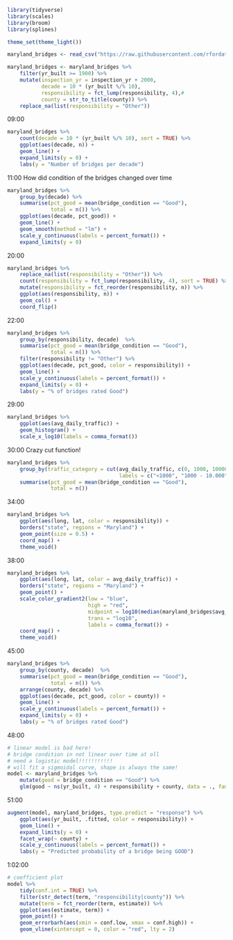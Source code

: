 ```r
library(tidyverse)
library(scales)
library(broom)
library(splines)

theme_set(theme_light())

maryland_bridges <- read_csv("https://raw.githubusercontent.com/rfordatascience/tidytuesday/refs/heads/main/data/2018/2018-11-27/baltimore_bridges.csv")

maryland_bridges <- maryland_bridges %>% 
    filter(yr_built >= 1900) %>% 
    mutate(inspection_yr = inspection_yr + 2000,
           decade = 10 * (yr_built %/% 10),
           responsibility = fct_lump(responsibility, 4),#
           county = str_to_title(county)) %>% 
    replace_na(list(responsibility = "Other")) 
```

09:00

```r
maryland_bridges %>% 
    count(decade = 10 * (yr_built %/% 10), sort = TRUE) %>% 
    ggplot(aes(decade, n)) +
    geom_line() +
    expand_limits(y = 0) +
    labs(y = "Number of bridges per decade")
```

11:00 How did condition of the bridges changed over time

```r
maryland_bridges %>% 
    group_by(decade) %>% 
    summarise(pct_good = mean(bridge_condition == "Good"),
              total = n()) %>% 
    ggplot(aes(decade, pct_good)) +
    geom_line() +
    geom_smooth(method = "lm") +
    scale_y_continuous(labels = percent_format()) +
    expand_limits(y = 0)
```

20:00

```r
maryland_bridges %>% 
    replace_na(list(responsibility = "Other")) %>% 
    count(responsibility = fct_lump(responsibility, 4), sort = TRUE) %>% 
    mutate(responsibility = fct_reorder(responsibility, n)) %>% 
    ggplot(aes(responsibility, n)) +
    geom_col() +
    coord_flip()
```

22:00

```r
maryland_bridges %>% 
    group_by(responsibility, decade)  %>%
    summarise(pct_good = mean(bridge_condition == "Good"),
              total = n()) %>% 
    filter(responsibility != "Other") %>% 
    ggplot(aes(decade, pct_good, color = responsibility)) +
    geom_line() +
    scale_y_continuous(labels = percent_format()) +
    expand_limits(y = 0) +
    labs(y = "% of bridges rated Good")
```

29:00

```r
maryland_bridges %>% 
    ggplot(aes(avg_daily_traffic)) +
    geom_histogram() +
    scale_x_log10(labels = comma_format())
```

30:00 Crazy cut function!

```r
maryland_bridges %>% 
    group_by(traffic_category = cut(avg_daily_traffic, c(0, 1000, 10000, Inf),
                                    labels = c("<1000", "1000 - 10.000", "10.000+"))) %>% 
    summarise(pct_good = mean(bridge_condition == "Good"),
              total = n())
```

34:00

```r
maryland_bridges %>% 
    ggplot(aes(long, lat, color = responsibility)) +
    borders("state", regions = "Maryland") +
    geom_point(size = 0.5) +
    coord_map() +
    theme_void()
```

38:00

```r
maryland_bridges %>% 
    ggplot(aes(long, lat, color = avg_daily_traffic)) +
    borders("state", regions = "Maryland") +
    geom_point() +
    scale_color_gradient2(low = "blue",
                          high = "red",
                          midpoint = log10(median(maryland_bridges$avg_daily_traffic)),
                          trans = "log10",
                          labels = comma_format()) +
    coord_map() +
    theme_void()
```

45:00

```r
maryland_bridges %>% 
    group_by(county, decade)  %>%
    summarise(pct_good = mean(bridge_condition == "Good"),
              total = n()) %>% 
    arrange(county, decade) %>% 
    ggplot(aes(decade, pct_good, color = county)) +
    geom_line() +
    scale_y_continuous(labels = percent_format()) +
    expand_limits(y = 0) +
    labs(y = "% of bridges rated Good")
```

48:00

```r
# linear model is bad here!
# bridge condition in not linear over time at oll
# need a logistic model!!!!!!!!!!!
# will fit a sigmoidal curve, shape is always the same!
model <- maryland_bridges %>% 
    mutate(good = bridge_condition == "Good") %>% 
    glm(good ~ ns(yr_built, 4) + responsibility + county, data = ., family = "binomial")
```

51:00

```r
augment(model, maryland_bridges, type.predict = "response") %>% 
    ggplot(aes(yr_built, .fitted, color = responsibility)) +
    geom_line() +
    expand_limits(y = 0) +
    facet_wrap(~ county) +
    scale_y_continuous(labels = percent_format()) +
    labs(y = "Predicted probability of a bridge being GOOD")
```

1:02:00

```r
# coefficient plot
model %>% 
    tidy(conf.int = TRUE) %>% 
    filter(str_detect(term, "responsibility|county")) %>% 
    mutate(term = fct_reorder(term, estimate)) %>% 
    ggplot(aes(estimate, term)) +
    geom_point() +
    geom_errorbarh(aes(xmin = conf.low, xmax = conf.high)) +
    geom_vline(xintercept = 0, color = "red", lty = 2)
```

